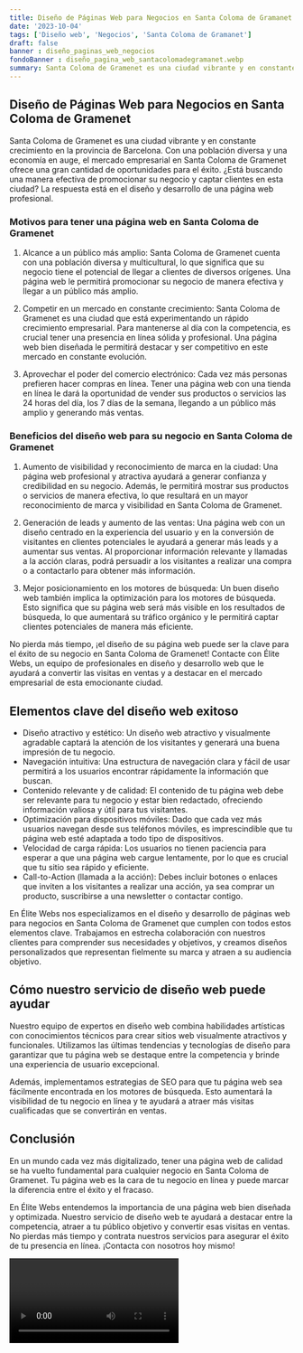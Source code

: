 ```yaml
---
title: Diseño de Páginas Web para Negocios en Santa Coloma de Gramanet
date: '2023-10-04'
tags: ['Diseño web', 'Negocios', 'Santa Coloma de Gramanet']
draft: false
banner : diseño_paginas_web_negocios
fondoBanner : diseño_pagina_web_santacolomadegramanet.webp
summary: Santa Coloma de Gramenet es una ciudad vibrante y en constante crecimiento en la provincia de Barcelona. Con una población diversa y una economía en auge, el mercado empresarial en Santa Coloma de Gramenet ofrece una gran cantidad de oportunidades para el éxito. ¿Está buscando una manera efectiva de promocionar su negocio y captar clientes en esta ciudad? La respuesta está en el diseño y desarrollo de una página web profesional.
---
```


## Diseño de Páginas Web para Negocios en Santa Coloma de Gramenet

Santa Coloma de Gramenet es una ciudad vibrante y en constante crecimiento en la provincia de Barcelona. Con una población diversa y una economía en auge, el mercado empresarial en Santa Coloma de Gramenet ofrece una gran cantidad de oportunidades para el éxito. ¿Está buscando una manera efectiva de promocionar su negocio y captar clientes en esta ciudad? La respuesta está en el diseño y desarrollo de una página web profesional.

### Motivos para tener una página web en Santa Coloma de Gramenet

1. Alcance a un público más amplio: Santa Coloma de Gramenet cuenta con una población diversa y multicultural, lo que significa que su negocio tiene el potencial de llegar a clientes de diversos orígenes. Una página web le permitirá promocionar su negocio de manera efectiva y llegar a un público más amplio.

2. Competir en un mercado en constante crecimiento: Santa Coloma de Gramenet es una ciudad que está experimentando un rápido crecimiento empresarial. Para mantenerse al día con la competencia, es crucial tener una presencia en línea sólida y profesional. Una página web bien diseñada le permitirá destacar y ser competitivo en este mercado en constante evolución.

3. Aprovechar el poder del comercio electrónico: Cada vez más personas prefieren hacer compras en línea. Tener una página web con una tienda en línea le dará la oportunidad de vender sus productos o servicios las 24 horas del día, los 7 días de la semana, llegando a un público más amplio y generando más ventas.

### Beneficios del diseño web para su negocio en Santa Coloma de Gramenet

1. Aumento de visibilidad y reconocimiento de marca en la ciudad: Una página web profesional y atractiva ayudará a generar confianza y credibilidad en su negocio. Además, le permitirá mostrar sus productos o servicios de manera efectiva, lo que resultará en un mayor reconocimiento de marca y visibilidad en Santa Coloma de Gramenet.

2. Generación de leads y aumento de las ventas: Una página web con un diseño centrado en la experiencia del usuario y en la conversión de visitantes en clientes potenciales le ayudará a generar más leads y a aumentar sus ventas. Al proporcionar información relevante y llamadas a la acción claras, podrá persuadir a los visitantes a realizar una compra o a contactarlo para obtener más información.

3. Mejor posicionamiento en los motores de búsqueda: Un buen diseño web también implica la optimización para los motores de búsqueda. Esto significa que su página web será más visible en los resultados de búsqueda, lo que aumentará su tráfico orgánico y le permitirá captar clientes potenciales de manera más eficiente.

No pierda más tiempo, ¡el diseño de su página web puede ser la clave para el éxito de su negocio en Santa Coloma de Gramenet! Contacte con Élite Webs, un equipo de profesionales en diseño y desarrollo web que le ayudará a convertir las visitas en ventas y a destacar en el mercado empresarial de esta emocionante ciudad.

<GifSeo />

<Cta />

## Elementos clave del diseño web exitoso

- Diseño atractivo y estético: Un diseño web atractivo y visualmente agradable captará la atención de los visitantes y generará una buena impresión de tu negocio.
- Navegación intuitiva: Una estructura de navegación clara y fácil de usar permitirá a los usuarios encontrar rápidamente la información que buscan.
- Contenido relevante y de calidad: El contenido de tu página web debe ser relevante para tu negocio y estar bien redactado, ofreciendo información valiosa y útil para tus visitantes.
- Optimización para dispositivos móviles: Dado que cada vez más usuarios navegan desde sus teléfonos móviles, es imprescindible que tu página web esté adaptada a todo tipo de dispositivos.
- Velocidad de carga rápida: Los usuarios no tienen paciencia para esperar a que una página web cargue lentamente, por lo que es crucial que tu sitio sea rápido y eficiente.
- Call-to-Action (llamada a la acción): Debes incluir botones o enlaces que inviten a los visitantes a realizar una acción, ya sea comprar un producto, suscribirse a una newsletter o contactar contigo.

En Élite Webs nos especializamos en el diseño y desarrollo de páginas web para negocios en Santa Coloma de Gramenet que cumplen con todos estos elementos clave. Trabajamos en estrecha colaboración con nuestros clientes para comprender sus necesidades y objetivos, y creamos diseños personalizados que representan fielmente su marca y atraen a su audiencia objetivo.

## Cómo nuestro servicio de diseño web puede ayudar

Nuestro equipo de expertos en diseño web combina habilidades artísticas con conocimientos técnicos para crear sitios web visualmente atractivos y funcionales. Utilizamos las últimas tendencias y tecnologías de diseño para garantizar que tu página web se destaque entre la competencia y brinde una experiencia de usuario excepcional.

Además, implementamos estrategias de SEO para que tu página web sea fácilmente encontrada en los motores de búsqueda. Esto aumentará la visibilidad de tu negocio en línea y te ayudará a atraer más visitas cualificadas que se convertirán en ventas.

## Conclusión

En un mundo cada vez más digitalizado, tener una página web de calidad se ha vuelto fundamental para cualquier negocio en Santa Coloma de Gramenet. Tu página web es la cara de tu negocio en línea y puede marcar la diferencia entre el éxito y el fracaso.

En Élite Webs entendemos la importancia de una página web bien diseñada y optimizada. Nuestro servicio de diseño web te ayudará a destacar entre la competencia, atraer a tu público objetivo y convertir esas visitas en ventas. No pierdas más tiempo y contrata nuestros servicios para asegurar el éxito de tu presencia en línea. ¡Contacta con nosotros hoy mismo!

<Video />

<CtaBot job='Negocios' city='Santa Coloma de Gramanet'/>

<Gmaps query='Santa Coloma de Gramanet+españa+maps' />
